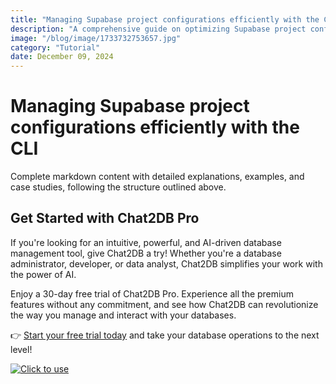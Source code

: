 ```yaml
---
title: "Managing Supabase project configurations efficiently with the CLI"
description: "A comprehensive guide on optimizing Supabase project configurations using the Command Line Interface (CLI) for efficient development and deployment."
image: "/blog/image/1733732753657.jpg"
category: "Tutorial"
date: December 09, 2024
---
```


# Managing Supabase project configurations efficiently with the CLI

Complete markdown content with detailed explanations, examples, and case studies, following the structure outlined above.

## Get Started with Chat2DB Pro

If you're looking for an intuitive, powerful, and AI-driven database management tool, give Chat2DB a try! Whether you're a database administrator, developer, or data analyst, Chat2DB simplifies your work with the power of AI.

Enjoy a 30-day free trial of Chat2DB Pro. Experience all the premium features without any commitment, and see how Chat2DB can revolutionize the way you manage and interact with your databases.

👉 [Start your free trial today](https://chat2db.ai/pricing) and take your database operations to the next level!


[![Click to use](/image/blog/bg/chat2db.jpg)](https://chat2db.ai/)
